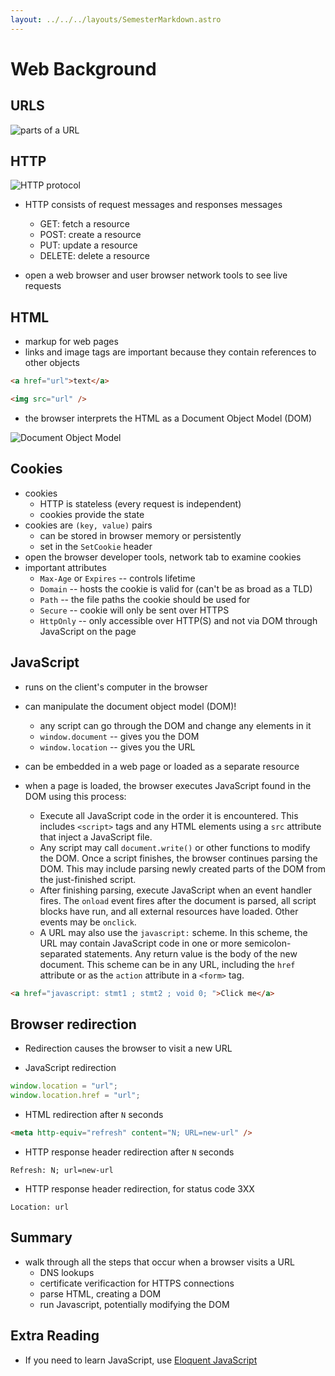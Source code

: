 ```yaml
---
layout: ../../../layouts/SemesterMarkdown.astro
---
```


# Web Background

## URLS

![parts of a URL](/images/security-book/figure-9.1.png)

## HTTP

![HTTP protocol](/images/security-book/figure-9.2.png)

- HTTP consists of request messages and responses messages

  - GET: fetch a resource
  - POST: create a resource
  - PUT: update a resource
  - DELETE: delete a resource

- open a web browser and user browser network tools to see live requests

## HTML

- markup for web pages
- links and image tags are important because they contain references to other
  objects

```html
<a href="url">text</a>

<img src="url" />
```

- the browser interprets the HTML as a Document Object Model (DOM)

![Document Object Model](/images/notes/DOM.png)

## Cookies

- cookies
  - HTTP is stateless (every request is independent)
  - cookies provide the state
- cookies are `(key, value)` pairs
  - can be stored in browser memory or persistently
  - set in the `SetCookie` header
- open the browser developer tools, network tab to examine cookies
- important attributes
  - `Max-Age` or `Expires` -- controls lifetime
  - `Domain` -- hosts the cookie is valid for (can't be as broad as a TLD)
  - `Path` -- the file paths the cookie should be used for
  - `Secure` -- cookie will only be sent over HTTPS
  - `HttpOnly` -- only accessible over HTTP(S) and not via DOM through
    JavaScript on the page

## JavaScript

- runs on the client's computer in the browser
- can manipulate the document object model (DOM)!
  - any script can go through the DOM and change any elements in it
  - `window.document` -- gives you the DOM
  - `window.location` -- gives you the URL
- can be embedded in a web page or loaded as a separate resource

- when a page is loaded, the browser executes JavaScript found in the DOM using
  this process:

  - Execute all JavaScript code in the order it is encountered. This includes
    `<script>` tags and any HTML elements using a `src` attribute that inject a
    JavaScript file.
  - Any script may call `document.write()` or other functions to modify the DOM.
    Once a script finishes, the browser continues parsing the DOM. This may
    include parsing newly created parts of the DOM from the just-finished
    script.
  - After finishing parsing, execute JavaScript when an event handler fires. The
    `onload` event fires after the document is parsed, all script blocks have
    run, and all external resources have loaded. Other events may be `onclick`.
  - A URL may also use the `javascript:` scheme. In this scheme, the URL may
    contain JavaScript code in one or more semicolon-separated statements. Any
    return value is the body of the new document. This scheme can be in any URL,
    including the `href` attribute or as the `action` attribute in a `<form>`
    tag.

```html
<a href="javascript: stmt1 ; stmt2 ; void 0; ">Click me</a>
```

## Browser redirection

- Redirection causes the browser to visit a new URL

- JavaScript redirection

```javascript
window.location = "url";
window.location.href = "url";
```

- HTML redirection after `N` seconds

```html
<meta http-equiv="refresh" content="N; URL=new-url" />
```

- HTTP response header redirection after `N` seconds

```
Refresh: N; url=new-url
```

- HTTP response header redirection, for status code 3XX

```
Location: url
```

## Summary

- walk through all the steps that occur when a browser visits a URL
  - DNS lookups
  - certificate verificaction for HTTPS connections
  - parse HTML, creating a DOM
  - run Javascript, potentially modifying the DOM

## Extra Reading

- If you need to learn JavaScript, use
  [Eloquent JavaScript](https://eloquentjavascript.net/)
